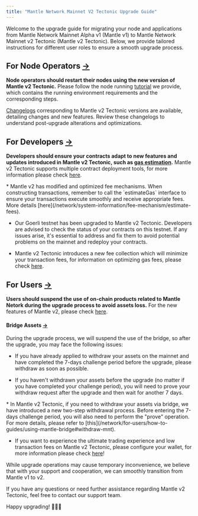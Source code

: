 ```yaml
---
title: "Mantle Network Mainnet V2 Tectonic Upgrade Guide"
---
```


Welcome to the upgrade guide for migrating your node and applications from Mantle Network Mainnet Alpha v1 (Mantle v1) to Mantle Network Mainnet v2 Tectonic (Mantle v2 Tectonic). Below, we provide tailored instructions for different user roles to ensure a smooth upgrade process.

## For Node Operators [→](https://docs-v2.mantle.xyz/intro/migration-guides#for-node-operators)

**Node operators should restart their nodes using the new version of Mantle v2 Tectonic.** Please follow the node running [tutorial](/network/for-node-operators/deployment-guides/mainnet-v1.1.1/deploying-a-rollup-verifier-replica-node-from-docker) we provide, which contains the running environment requirements and the corresponding steps.

[Changelogs](/network/for-node-operators/network-updates/changelogs/mantle-v2-v1.0.0) corresponding to Mantle v2 Tectonic versions are available, detailing changes and new features. Review these changelogs to understand post-upgrade alterations and optimizations.

## For Developers [→](https://docs-v2.mantle.xyz/intro/migration-guides#for-developers)

**Developers should ensure your contracts adapt to new features and updates introduced in Mantle v2 Tectonic, such as **[**gas estimation**](/network/system-information/fee-mechanism/estimate-fees#why-we-need-to-use-estimategas)**.** Mantle v2 Tectonic supports multiple contract deployment tools, for more information please check [here](/network/for-developers/how-to-guides/how-to-deploy-smart-contracts).

<Info>
* Mantle v2 has modified and optimized fee mechanisms. When constructing transactions, remember to call the `estimateGas` interface to ensure your transactions execute smoothly and receive appropriate fees. More details [here](/network/system-information/fee-mechanism/estimate-fees).

* Our Goerli testnet has been upgraded to Mantle v2 Tectonic. Developers are advised to check the status of your contracts on this testnet. If any issues arise, it's essential to address and fix them to avoid potential problems on the mainnet and redeploy your contracts.

* Mantle v2 Tectonic introduces a new fee collection which will minimize your transaction fees, for information on optimizing gas fees, please check [here](/network/for-developers/optimize-your-transaction-fees).

</Info>

## For Users [→](https://docs-v2.mantle.xyz/intro/migration-guides#for-users)

**Users should suspend the use of on-chain products related to Mantle Netork during the upgrade process to avoid assets loss.** For the new features of Mantle v2, please check [here](/network/introduction/whats-new-in-mantle-v2-everest).

#### Bridge Assets [→](https://docs-v2.mantle.xyz/intro/migration-guides#bridge-assets)

During the upgrade process, we will suspend the use of the bridge, so after the upgrade, you may face the following issues:

* If you have already applied to withdraw your assets on the mainnet and have completed the 7-days challenge period before the upgrade, please withdraw as soon as possible.

* If you haven't withdrawn your assets before the upgrade (no matter if you have completed your challenge period), you will need to prove your withdraw request after the upgrade and then wait for another 7 days.

<Info>
* In Mantle v2 Tectonic, if you need to withdraw your assets via bridge, we have introduced a new two-step withdrawal process. Before entering the 7-days challenge period, you will also need to perform the "prove" operation. For more details, please refer to [this](/network/for-users/how-to-guides/using-mantle-bridge#withdraw-mnt).

* If you want to experience the ultimate trading experience and low transaction fees on Mantle v2 Tectonic, please configure your wallet, for more information please check [here](/network/for-users/how-to-guides/connecting-wallet-to-mantle-network)!

</Info>

While upgrade operations may cause temporary inconvenience, we believe that with your support and cooperation, we can smoothly transition from Mantle v1 to v2.

If you have any questions or need further assistance regarding Mantle v2 Tectonic, feel free to contact our support team.

Happy upgrading! 🎉🎉🎉


